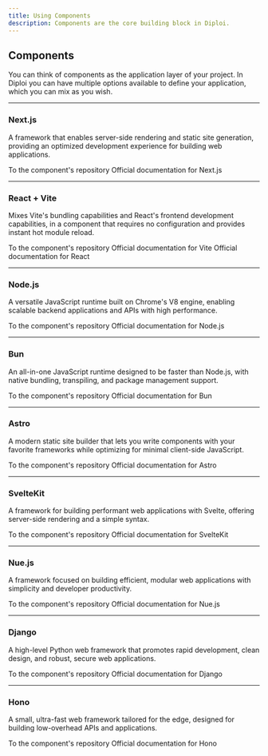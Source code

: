 ```yaml
---
title: Using Components
description: Components are the core building block in Diploi.
---
```



## Components

You can think of components as the application layer of your project. In Diploi you can have multiple options available to define your application, which you can mix as you wish.

<ComponentList/>

***

### Next.js
A framework that enables server-side rendering and static site generation, providing an optimized development experience for building web applications.

<LinkButton target="_blank" href="https://github.com/diploi/component-nextjs" variant="secondary">
  To the component's repository
</LinkButton>

<LinkButton target="_blank" href="https://nextjs.org/docs" variant="secondary">
  Official documentation for Next.js
</LinkButton>

***

### React + Vite
Mixes Vite's bundling capabilities and React's frontend development capabilities, in a component that requires no configuration and provides instant hot module reload.

<LinkButton target="_blank" href="https://github.com/diploi/component-react-vite" variant="secondary">
  To the component's repository
</LinkButton>

<LinkButton target="_blank" href="https://vite.dev/guide/" variant="secondary">
  Official documentation for Vite
</LinkButton>

<LinkButton target="_blank" href="https://react.dev/reference/react" variant="secondary">
  Official documentation for React
</LinkButton>

***

### Node.js
A versatile JavaScript runtime built on Chrome's V8 engine, enabling scalable backend applications and APIs with high performance.

<LinkButton target="_blank" href="https://github.com/diploi/component-nodejs" variant="secondary">
  To the component's repository
</LinkButton>

<LinkButton target="_blank" href="https://nodejs.org/docs/latest/api/" variant="secondary">
  Official documentation for Node.js
</LinkButton>

***

### Bun
An all-in-one JavaScript runtime designed to be faster than Node.js, with native bundling, transpiling, and package management support.

<LinkButton target="_blank" href="https://github.com/diploi/component-bun" variant="secondary">
  To the component's repository
</LinkButton>

<LinkButton target="_blank" href="https://bun.sh/docs" variant="secondary">
  Official documentation for Bun
</LinkButton>

***

### Astro
A modern static site builder that lets you write components with your favorite frameworks while optimizing for minimal client-side JavaScript.

<LinkButton target="_blank" href="https://github.com/diploi/component-astro" variant="secondary">
  To the component's repository
</LinkButton>

<LinkButton target="_blank" href="https://docs.astro.build/en/getting-started/" variant="secondary">
  Official documentation for Astro
</LinkButton>

***

### SvelteKit
A framework for building performant web applications with Svelte, offering server-side rendering and a simple syntax.

<LinkButton target="_blank" href="https://github.com/diploi/component-sveltekit" variant="secondary">
  To the component's repository
</LinkButton>

<LinkButton target="_blank" href="https://svelte.dev/docs/kit/introduction" variant="secondary">
  Official documentation for SvelteKit
</LinkButton>

***

### Nue.js
A framework focused on building efficient, modular web applications with simplicity and developer productivity.

<LinkButton target="_blank" href="https://github.com/diploi/component-nue" variant="secondary">
  To the component's repository
</LinkButton>

<LinkButton target="_blank" href="https://nuejs.org/docs/" variant="secondary">
  Official documentation for Nue.js
</LinkButton>

***

### Django
A high-level Python web framework that promotes rapid development, clean design, and robust, secure web applications.

<LinkButton target="_blank" href="https://github.com/diploi/component-django" variant="secondary">
  To the component's repository
</LinkButton>

<LinkButton target="_blank" href="https://docs.djangoproject.com/en/5.2/" variant="secondary">
  Official documentation for Django
</LinkButton>

***

### Hono
A small, ultra-fast web framework tailored for the edge, designed for building low-overhead APIs and applications.

<LinkButton target="_blank" href="https://github.com/diploi/component-hono" variant="secondary">
  To the component's repository
</LinkButton>

<LinkButton target="_blank" href="https://hono.dev/docs/" variant="secondary">
  Official documentation for Hono
</LinkButton>
